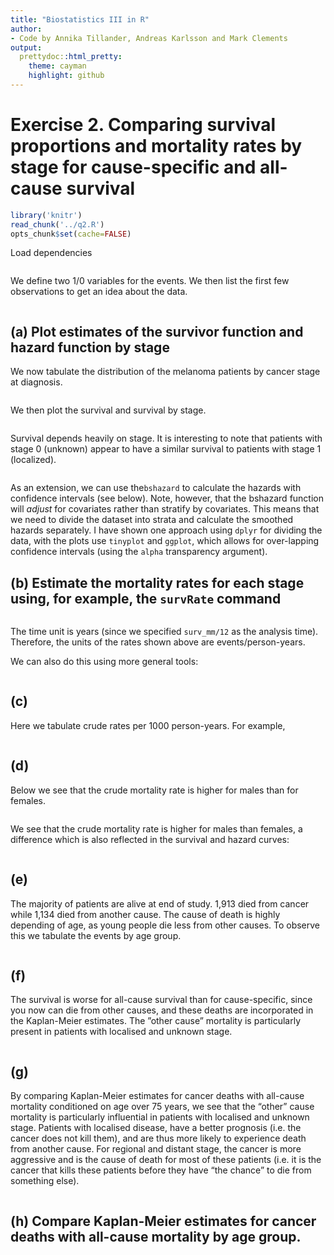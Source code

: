 ```yaml
---
title: "Biostatistics III in R"
author:
- Code by Annika Tillander, Andreas Karlsson and Mark Clements
output:
  prettydoc::html_pretty:
    theme: cayman
    highlight: github
---
```


# Exercise 2. Comparing survival proportions and mortality rates by stage for cause-specific and all-cause survival #

```r
library('knitr')
read_chunk('../q2.R')
opts_chunk$set(cache=FALSE)
```

Load dependencies

```r
```

We define two 1/0 variables for the events. We then list the first few observations to get an idea about the data. 

```r
```

## (a) Plot estimates of the survivor function and hazard function by stage ##
We now tabulate the distribution of the melanoma patients by cancer stage at diagnosis.

```r
```

We then plot the survival and survival by stage. 

```r
```

Survival depends heavily on stage. It is interesting to note
that patients with stage 0 (unknown) appear to have a similar
survival to patients with stage 1 (localized).

```r
```

As an extension, we can use the`bshazard` to calculate the hazards with confidence intervals (see below). Note, however, that the bshazard function will _adjust_ for covariates rather than stratify by covariates. This means that we need to divide the dataset into strata and calculate the smoothed hazards separately. I have shown one approach using `dplyr` for dividing the data, with the plots use `tinyplot` and `ggplot`, which allows for over-lapping confidence intervals (using the `alpha` transparency argument).



## (b) Estimate the mortality rates for each stage using, for example, the  `survRate` command ##

```r
```

The time unit is years (since we specified `surv_mm/12` as the analysis
time). Therefore, the units of the rates shown above are
events/person-years. 

We can also do this using more general tools:

```r
```


## (c) ##
Here we tabulate crude rates per 1000 person-years. For example,

```r
```

## (d) ##
Below we see that the crude mortality rate is higher for males than for females.

```r
```

We see that the crude mortality rate is higher for males than
females, a difference which is also reflected in the survival
and hazard curves:

```r
```

## (e) ##

The majority of patients are alive at end of study. 1,913 died
from cancer while 1,134 died from another cause. The cause of
death is highly depending of age, as young people die less from
other causes. To observe this we tabulate the events by age group.

```r
```


## (f) ##

The survival is worse for all-cause survival than for cause-specific, since you now can die from other causes, and these deaths are incorporated in the Kaplan-Meier estimates. The ”other cause” mortality is particularly present in patients with localised and unknown stage.

```r
```

## (g) ##

By comparing Kaplan-Meier estimates for cancer deaths with all-cause mortality conditioned on age over 75 years, we see that the “other” cause mortality is particularly influential in patients with localised and unknown stage. Patients with localised disease, have a better prognosis (i.e. the cancer does not kill them), and are thus more likely to experience death from another cause. For regional and distant stage, the cancer is more aggressive and is the cause of death for most of these patients (i.e. it is the cancer that kills these patients before they have “the chance” to die from something else).

```r
```


## (h) Compare Kaplan-Meier estimates for cancer deaths with all-cause mortality by age group. ##

```r
```

